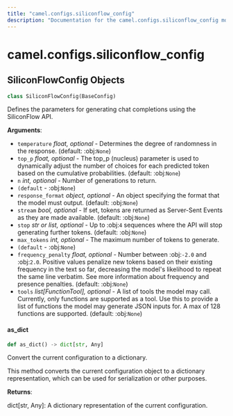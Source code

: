 ```yaml
---
title: "camel.configs.siliconflow_config"
description: "Documentation for the camel.configs.siliconflow_config module"
---
```


<a id="camel.configs.siliconflow_config"></a>

# camel.configs.siliconflow\_config

<a id="camel.configs.siliconflow_config.SiliconFlowConfig"></a>

## SiliconFlowConfig Objects

```python
class SiliconFlowConfig(BaseConfig)
```

Defines the parameters for generating chat completions using the
SiliconFlow API.

**Arguments**:

- `temperature` _float, optional_ - Determines the degree of randomness
  in the response. (default: :obj:`None`)
- `top_p` _float, optional_ - The top_p (nucleus) parameter is used to
  dynamically adjust the number of choices for each predicted token
  based on the cumulative probabilities. (default: :obj:`None`)
- `n` _int, optional_ - Number of generations to return.
- `(default` - :obj:`None`)
- `response_format` _object, optional_ - An object specifying the format
  that the model must output. (default: :obj:`None`)
- `stream` _bool, optional_ - If set, tokens are returned as Server-Sent
  Events as they are made available. (default: :obj:`None`)
- `stop` _str or list, optional_ - Up to :obj:`4` sequences where the API
  will stop generating further tokens. (default: :obj:`None`)
- `max_tokens` _int, optional_ - The maximum number of tokens to generate.
- `(default` - :obj:`None`)
- `frequency_penalty` _float, optional_ - Number between :obj:`-2.0` and
  :obj:`2.0`. Positive values penalize new tokens based on their
  existing frequency in the text so far, decreasing the model's
  likelihood to repeat the same line verbatim. See more information
  about frequency and presence penalties. (default: :obj:`None`)
- `tools` _list[FunctionTool], optional_ - A list of tools the model may
  call. Currently, only functions are supported as a tool. Use this
  to provide a list of functions the model may generate JSON inputs
  for. A max of 128 functions are supported. (default: :obj:`None`)

<a id="camel.configs.siliconflow_config.SiliconFlowConfig.as_dict"></a>

#### as\_dict

```python
def as_dict() -> dict[str, Any]
```

Convert the current configuration to a dictionary.

This method converts the current configuration object to a dictionary
representation, which can be used for serialization or other purposes.

**Returns**:

  dict[str, Any]: A dictionary representation of the current
  configuration.

